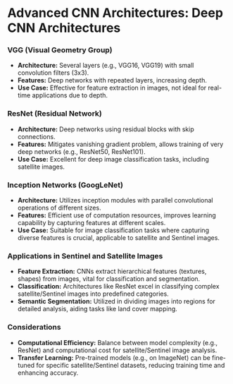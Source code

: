 # Advanced CNN Architectures: Deep CNN Architectures

### VGG (Visual Geometry Group)
- **Architecture:** Several layers (e.g., VGG16, VGG19) with small convolution filters (3x3).
- **Features:** Deep networks with repeated layers, increasing depth.
- **Use Case:** Effective for feature extraction in images, not ideal for real-time applications due to depth.

### ResNet (Residual Network)
- **Architecture:** Deep networks using residual blocks with skip connections.
- **Features:** Mitigates vanishing gradient problem, allows training of very deep networks (e.g., ResNet50, ResNet101).
- **Use Case:** Excellent for deep image classification tasks, including satellite images.

### Inception Networks (GoogLeNet)
- **Architecture:** Utilizes inception modules with parallel convolutional operations of different sizes.
- **Features:** Efficient use of computation resources, improves learning capability by capturing features at different scales.
- **Use Case:** Suitable for image classification tasks where capturing diverse features is crucial, applicable to satellite and Sentinel images.

### Applications in Sentinel and Satellite Images
- **Feature Extraction:** CNNs extract hierarchical features (textures, shapes) from images, vital for classification and segmentation.
- **Classification:** Architectures like ResNet excel in classifying complex satellite/Sentinel images into predefined categories.
- **Semantic Segmentation:** Utilized in dividing images into regions for detailed analysis, aiding tasks like land cover mapping.

### Considerations
- **Computational Efficiency:** Balance between model complexity (e.g., ResNet) and computational cost for satellite/Sentinel image analysis.
- **Transfer Learning:** Pre-trained models (e.g., on ImageNet) can be fine-tuned for specific satellite/Sentinel datasets, reducing training time and enhancing accuracy.
